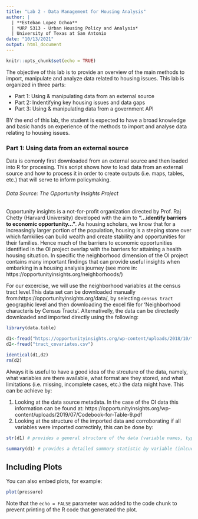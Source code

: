 ```yaml
---
title: "Lab 2 - Data Management for Housing Analysis"
author: |
  | **Esteban Lopez Ochoa**
  | *URP 5313 - Urban Housing Policy and Analysis*
  | University of Texas at San Antonio
date: "10/13/2021"
output: html_document
---
```


```r
knitr::opts_chunk$set(echo = TRUE)
```

The objective of this lab is to provide an overview of the main methods to import, manipulate and analyze data related to housing issues. This lab is organized in three parts:

- Part 1: Using & manipulating data from an external source
- Part 2: Indentifying key housing issues and data gaps
- Part 3: Using & manipulating data from a government API

BY the end of this lab, the student is expected to have a broad knowledge and basic hands on experience of the methods to import and analyse data relating to housing issues.


### Part 1: Using data from an external source

Data is comonly first downloaded from an external source and then loaded into R for procesing. This script shows how to load data from an external source and how to process it in order to create outputs (i.e. maps, tables, etc.) that will serve to inform policymaking.

###### Data Source: The Opportunity Insights Project

Opportunity insights is a not-for-profit organization directed by Prof. Raj Chetty (Harvard University) developed with the aim to **"...identify barriers to economic opportunity..."**. As housing scholars, we know that for a increasingly larger portion of the population, housing is a steping stone over which famkilies can build wealth and create stability and opportunities for their families. Hence much of the barriers to economic opportunities identified in the OI project overlap with the barriers for attaining a health housing situation. In specific the neighborhood dimension of the OI project contains many important findings that can provide useful insights when embarking in a housing analysis journey (see more in: https://opportunityinsights.org/neighborhoods/)

For our excercise, we will use the neighborhood variables at the census tract level.This data set can be downloaded manually from:https://opportunityinsights.org/data/, by selecting `census tract` geographic level and then downloading the excel file for 'Neighborhood characteris by Census Tracts'. Alternativelly, the data can be directedly downloaded and imported directly using the following:

```r
library(data.table)

d1<-fread("https://opportunityinsights.org/wp-content/uploads/2018/10/tract_covariates.csv")
d2<-fread("tract_covariates.csv")

identical(d1,d2)
rm(d2)
```

Always it is useful to have a good idea of the strcuture of the data, namely, what variables are there available, what format are they stored, and what limitations (i.e. missing, incomplete cases, etc.) the data might have. This can be achieve by: 

1. Looking at the data source metadata. In the case of the OI data this information can be found at: https://opportunityinsights.org/wp-content/uploads/2019/07/Codebook-for-Table-9.pdf 
2. Looking at the structure of the imported data and corroborating if all variables were imported correctinly, this can be done by:


```r
str(d1) # provides a general structure of the data (variable names, type, forst 6 observations)

summary(d1) # provides a detailed summary statistic by variable (inlcuding the presence of NA's)

```

## Including Plots

You can also embed plots, for example:

```r
plot(pressure)
```

Note that the `echo = FALSE` parameter was added to the code chunk to prevent printing of the R code that generated the plot.
